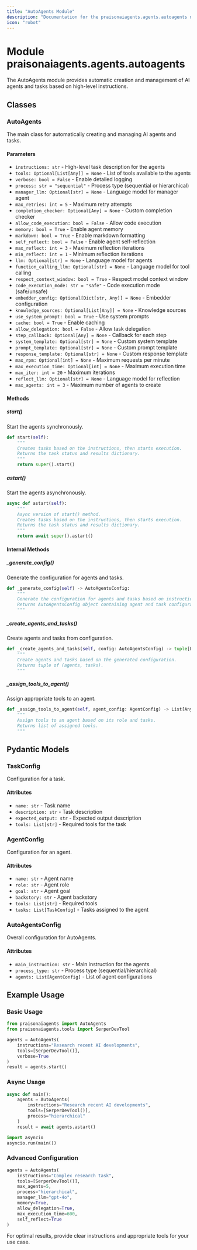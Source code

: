 ```yaml
---
title: "AutoAgents Module"
description: "Documentation for the praisonaiagents.agents.autoagents module"
icon: "robot"
---
```


# Module praisonaiagents.agents.autoagents

The AutoAgents module provides automatic creation and management of AI agents and tasks based on high-level instructions.

## Classes

### AutoAgents
The main class for automatically creating and managing AI agents and tasks.

#### Parameters
- `instructions: str` - High-level task description for the agents
- `tools: Optional[List[Any]] = None` - List of tools available to the agents
- `verbose: bool = False` - Enable detailed logging
- `process: str = "sequential"` - Process type (sequential or hierarchical)
- `manager_llm: Optional[str] = None` - Language model for manager agent
- `max_retries: int = 5` - Maximum retry attempts
- `completion_checker: Optional[Any] = None` - Custom completion checker
- `allow_code_execution: bool = False` - Allow code execution
- `memory: bool = True` - Enable agent memory
- `markdown: bool = True` - Enable markdown formatting
- `self_reflect: bool = False` - Enable agent self-reflection
- `max_reflect: int = 3` - Maximum reflection iterations
- `min_reflect: int = 1` - Minimum reflection iterations
- `llm: Optional[str] = None` - Language model for agents
- `function_calling_llm: Optional[str] = None` - Language model for tool calling
- `respect_context_window: bool = True` - Respect model context window
- `code_execution_mode: str = "safe"` - Code execution mode (safe/unsafe)
- `embedder_config: Optional[Dict[str, Any]] = None` - Embedder configuration
- `knowledge_sources: Optional[List[Any]] = None` - Knowledge sources
- `use_system_prompt: bool = True` - Use system prompts
- `cache: bool = True` - Enable caching
- `allow_delegation: bool = False` - Allow task delegation
- `step_callback: Optional[Any] = None` - Callback for each step
- `system_template: Optional[str] = None` - Custom system template
- `prompt_template: Optional[str] = None` - Custom prompt template
- `response_template: Optional[str] = None` - Custom response template
- `max_rpm: Optional[int] = None` - Maximum requests per minute
- `max_execution_time: Optional[int] = None` - Maximum execution time
- `max_iter: int = 20` - Maximum iterations
- `reflect_llm: Optional[str] = None` - Language model for reflection
- `max_agents: int = 3` - Maximum number of agents to create

#### Methods

##### start()
Start the agents synchronously.

```python
def start(self):
    """
    Creates tasks based on the instructions, then starts execution.
    Returns the task status and results dictionary.
    """
    return super().start()
```

##### astart()
Start the agents asynchronously.

```python
async def astart(self):
    """
    Async version of start() method.
    Creates tasks based on the instructions, then starts execution.
    Returns the task status and results dictionary.
    """
    return await super().astart()
```

#### Internal Methods

##### _generate_config()
Generate the configuration for agents and tasks.

```python
def _generate_config(self) -> AutoAgentsConfig:
    """
    Generate the configuration for agents and tasks based on instructions.
    Returns AutoAgentsConfig object containing agent and task configurations.
    """
```

##### _create_agents_and_tasks()
Create agents and tasks from configuration.

```python
def _create_agents_and_tasks(self, config: AutoAgentsConfig) -> tuple[List[Agent], List[Task]]:
    """
    Create agents and tasks based on the generated configuration.
    Returns tuple of (agents, tasks).
    """
```

##### _assign_tools_to_agent()
Assign appropriate tools to an agent.

```python
def _assign_tools_to_agent(self, agent_config: AgentConfig) -> List[Any]:
    """
    Assign tools to an agent based on its role and tasks.
    Returns list of assigned tools.
    """
```

## Pydantic Models

### TaskConfig
Configuration for a task.

#### Attributes
- `name: str` - Task name
- `description: str` - Task description
- `expected_output: str` - Expected output description
- `tools: List[str]` - Required tools for the task

### AgentConfig
Configuration for an agent.

#### Attributes
- `name: str` - Agent name
- `role: str` - Agent role
- `goal: str` - Agent goal
- `backstory: str` - Agent backstory
- `tools: List[str]` - Required tools
- `tasks: List[TaskConfig]` - Tasks assigned to the agent

### AutoAgentsConfig
Overall configuration for AutoAgents.

#### Attributes
- `main_instruction: str` - Main instruction for the agents
- `process_type: str` - Process type (sequential/hierarchical)
- `agents: List[AgentConfig]` - List of agent configurations

## Example Usage

### Basic Usage
```python
from praisonaiagents import AutoAgents
from praisonaiagents.tools import SerperDevTool

agents = AutoAgents(
    instructions="Research recent AI developments",
    tools=[SerperDevTool()],
    verbose=True
)
result = agents.start()
```

### Async Usage
```python
async def main():
    agents = AutoAgents(
        instructions="Research recent AI developments",
        tools=[SerperDevTool()],
        process="hierarchical"
    )
    result = await agents.astart()

import asyncio
asyncio.run(main())
```

### Advanced Configuration
```python
agents = AutoAgents(
    instructions="Complex research task",
    tools=[SerperDevTool()],
    max_agents=5,
    process="hierarchical",
    manager_llm="gpt-4o",
    memory=True,
    allow_delegation=True,
    max_execution_time=600,
    self_reflect=True
)
```

<Note>
  For optimal results, provide clear instructions and appropriate tools for your use case.
</Note>
